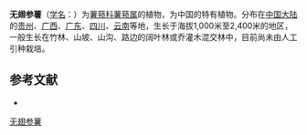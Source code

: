 {{Speciesbox
| name = 无翅参薯
| status = 
| status_system = 
| image =
| genus = Dioscorea
| species = exalata
| authority = C. T. Ting et M. C. Chang
}}

'''无翅参薯'''（[[学名|学名]]：{{lang|la|''Dioscorea exalata''}}）为[[薯蓣科|薯蓣科]][[薯蓣属|薯蓣属]]的植物，为中国的特有植物。分布在[[中国大陆|中国大陆]]的[[贵州|贵州]]、[[广西|广西]]、[[广东|广东]]、[[四川|四川]]、[[云南|云南]]等地，生长于海拔1,000米至2,400米的地区，一般生长在竹林、山坡、山沟、路边的阔叶林或乔灌木混交林中，目前尚未由人工引种栽培。

== 参考文献 ==
<div class="references-small">
* {{cite web| url =http://www.bioinfo.cn/db05/KmzwSpecies.php?action=view&id=7521| title =无翅参薯| work =《中国高等植物数据库全库》| publisher =中国科学院微生物研究所| author =昆明植物研究所| accessdate =2009-02-24| deadurl =yes| archiveurl =https://web.archive.org/web/20160305020635/http://www.bioinfo.cn/db05/KmzwSpecies.php?action=view&id=7521| archivedate =2016-03-05}}
</div>
{{Taxonbar|from=Q11085815}}

[[Category:薯蓣属|无翅参薯]]


{{植物小作品}}